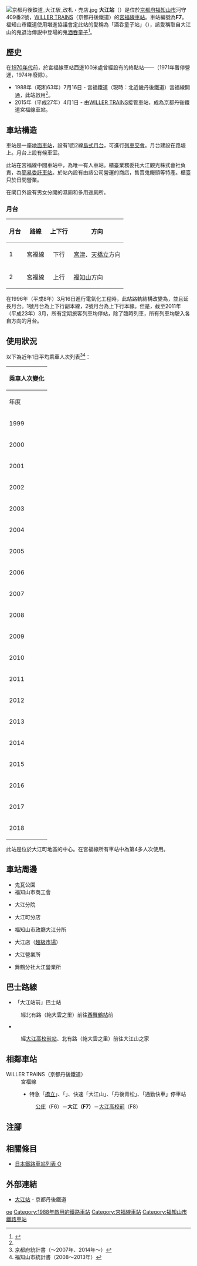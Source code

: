 {{NoteTA
|T=zh-hans:大江站 (京都府);zh-hk:大江站 (京都府);zh-tw:大江車站 (京都府);
|1=zh-hans:大江站;zh-hk:大江站;zh-tw:大江車站;
|2=zh-hans:庄;zh-hk:庄;zh-tw:庄;
}}
{{Infobox station
|公司色 = #ea4f6f
|站名 = 大江
|圖片 = Tatetsu Oe Station 20170730.jpg
|圖片說明 = 車站大樓
|日文原名 = 大江
|平假名 = おおえ
|羅馬拼音 = Ōe
|副站名 = 酒呑童子站
|電報略號 = 
|所在地 = {{JPN}}[[京都府|京都府]][[福知山市|福知山市]]{{Translink|ja|大江町 (京都府)|大江町 (京都府)|大江町}}河守409番2號
|座標 = {{coord|35|23|19.74|N|135|8|51.46|E|type:railwaystation_region:JP-24|display=inline,title}}
|車站構造 = [[地面車站|地面車站]]
|月台配置 = 1面2線
|啟用年月日 = 1988年（[[昭和|昭和]]63年）7月16日<ref name="sone14">{{Cite book|author={{Translink|ja|曽根悟|曾根悟}}（監修）|title=週刊 歴史でめぐる鉄道全路線 公営鉄道・私鉄|editor=朝日新聞出版分冊百科編集部（編集）|publisher={{Translink|ja|朝日新聞出版}}|series=週刊朝日百科|volume=14号 神戸電鉄・能勢電鉄・北条鉄道・北近畿タンゴ鉄道|date=2011-06-19|page=28|language=ja}}</ref> 
|廢站年月日 = 
|乘客人數 = 79
|上下車人次 = 
|統計年度 = 2018
|轉車 = 
|全寬備註 = [[簡易委託車站|簡易委託車站]]
|adjacent = {{Adjacent stations|system=京都丹後鐵道|line=F|left=公庄|right=大江高校前|note-left=F6<br>2.5km|note-mid=F7<br>距離[[福知山站|福知山]]12.5km|note-right=F8<br>0.9km}}
}}
[[File:京都丹後鉄道_大江駅_改札・売店.jpg|thumb]]
'''大江站'''（{{jpn|j=大江駅|hg=おおええき|rm=Ōe eki|f=y}}）是位於[[京都府|京都府]][[福知山市|福知山市]]{{Translink|ja|大江町 (京都府)|大江町 (京都府)|大江町}}河守409番2號，[[WILLER_TRAINS|WILLER TRAINS]]（京都丹後鐵道）的[[宮福線|宮福線]][[鐵路車站|車站]]。車站編號為'''F7'''。福知山市鐵道使用增進協議會定此站的愛稱為「酒呑童子站」（{{jpn|j=酒呑童子駅}}），該愛稱取自大江山的鬼退治傳説中登場的鬼[[酒吞童子|酒吞童子]]<ref>{{Cite press release|url=http://www.city.fukuchiyama.kyoto.jp/topics/entries/005279.html|title=KTR宮福線福知山市内駅の愛称の決定について|publisher=[[福知山市|福知山市]]|date=2015-03-31|accessdate=2015-05-04|archiveurl=https://web.archive.org/web/20150503100740/http://www.city.fukuchiyama.kyoto.jp/topics/entries/005279.html|archivedate=2015-05-03|language=ja|dead-url=no}}</ref>。

== 歷史 ==
在[[1970年代|1970年代]]前，於宮福線車站西邊100米處曾經設有{{Translink|ja|北丹鉄道|北丹鐵道}}的終點站——{{Translink|ja|河守駅|河守站}}（1971年暫停營運，1974年廢除）。
* 1988年（昭和63年）7月16日 - 宮福鐵道（現時：北近畿丹後鐵道）宮福線開通，此站啟用<ref name="sone14"/>。
* 2015年（平成27年）4月1日 - 由[[WILLER_TRAINS|WILLER TRAINS]]接管車站，成為京都丹後鐵道宮福線車站。

== 車站構造 ==
車站是一座[[地面車站|地面車站]]，設有1面2線[[島式月台|島式月台]]，可進行[[列車交會|列車交會]]。月台建設在路堤上。月台上設有候車室。

此站在宮福線中間車站中，為唯一有人車站。櫃臺業務委托大江觀光株式會社負責，為[[簡易委託車站|簡易委託車站]]。於站內設有由該公司營運的商店，售賣鬼饅頭等特產。櫃臺只於日間營業。

在閘口外設有男女分開的濕廁和多用途廁所。

=== 月台 ===
{| rules="rows" class="wikitable"
!月台!!路線!!上下行!!方向
|-
! 1
| {{Color|#ea4f6f|■}}宮福線
| style="text-align:center" | 下行
| [[宮津站|宮津]]、[[天橋立站|天橋立]]方向
|-
! 2
| {{Color|#ea4f6f|■}}宮福線
| style="text-align:center" | 上行
| [[福知山站|福知山]]方向
|}
在1996年（平成8年）3月16日進行電氣化工程時，此站路軌結構改變為{{Translink|ja|一線スルー|一線通過}}，並且延長月台。1號月台為上下行副本線，2號月台為上下行本線。但是，截至2011年（平成23年）3月，所有定期旅客列車均停站，除了臨時列車，所有列車均駛入各自方向的月台。

== 使用狀況 ==
以下為近年1日平均乘車人次列表<ref>京都府統計書（〜2007年、2014年〜）</ref><ref>福知山市統計書（2008〜2013年）</ref>：
{| class="wikitable" style="margin: 1em 0.2em; text-align: center; font-size: 85%;"
|- style="background: #ddd;"
!colspan="2"|乘車人次變化
|-
!年度 !! 1日平均乘車人次
|-
|1999
|148
|-
|2000
|112
|-
|2001
|112
|-
|2002
|153
|-
|2003
|139
|-
|2004
|118
|-
|2005
|115
|-
|2006
|112
|-
|2007
|104
|-
|2008
|107
|-
|2009
|118
|-
|2010
|119
|-
|2011
|114
|-
|2012
|76
|-
|2013
|81
|-
|2014
|93
|-
|2015
|117
|-
|2016
|95
|-
|2017
|74
|-
|2018
|79
|}

此站是位於大江町地區的中心。在宮福線所有車站中為第4多人次使用。

== 車站周邊 ==
* 鬼瓦公園
* 福知山市商工會
* {{Translink|ja|福知山市民病院|福知山市民醫院}}大江分院
* {{Translink|ja|京都北都信用金庫}}大江町分店
* 福知山市政廳大江分所
* {{Translink|ja|さとう (京都府)|佐藤 (京都府)|Mini Fresh}}大江店（[[超級市場|超級市場]]）
* {{Translink|ja|日本交通 (福知山市)|日本交通 (福知山市)|日本交通}}大江營業所
* {{Translink|ja|京都タクシー|京都的士}}舞鶴分社大江營業所

== 巴士路線 ==
* {{Translink|ja|京都交通 (舞鶴)|京都交通 (舞鶴)|京都交通（舞鶴）}}「大江站前」巴士站
: 經北有路（絁大雲之里）前往[[西舞鶴站|西舞鶴站]]前
* {{Translink|ja|福知山市営バス|福知山市營巴士|福知山市營（舊・大江町營）巴士}}
: 經[[大江高校前站|大江高校前站]]、北有路（絁大雲之里）前往大江山之家

== 相鄰車站 ==
; WILLER TRAINS（京都丹後鐵道）
: 宮福線
:* 特急「[[橋立號列車|橋立]]」、「{{Translink|ja|たんごリレー|丹後接力號列車|丹後接力}}」、快速「大江山」、「丹後青松」、「通勤快車」停車站
:: [[公庄站|公庄]]（F6）－'''大江（F7）'''－[[大江高校前站|大江高校前]]（F8）
== 注腳 ==
{{Reflist}}
== 相關條目 ==
* [[日本鐵路車站列表_O|日本鐵路車站列表 O]]
== 外部連結 ==
* [http://trains.willer.co.jp/station/oe/ 大江站] {{Wayback|url=http://trains.willer.co.jp/station/oe/ |date=20220129054452 }}{{ja icon}} - 京都丹後鐵道
{{宮福線}}
{{近畿車站百選}}
{{DEFAULTSORT:Oe}}
[[Category:日本鐵路車站_O|oe]]
[[Category:1988年啟用的鐵路車站|Category:1988年啟用的鐵路車站]]
[[Category:宮福線車站|Category:宮福線車站]]
[[Category:福知山市鐵路車站|Category:福知山市鐵路車站]]